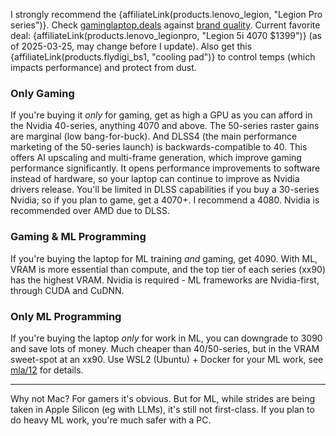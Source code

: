 
I strongly recommend the {affiliateLink(products.lenovo_legion, "Legion Pro series")}. Check [gaminglaptop.deals](https://gaminglaptop.deals/) against [brand quality](https://www.reddit.com/r/GamingLaptops/comments/1hbvrvo/this_is_how_often_a_product_of_this_brand_in_the/). Current favorite deal: {affiliateLink(products.lenovo_legionpro, "Legion 5i 4070 $1399")} (as of 2025-03-25, may change before I update). Also get this {affiliateLink(products.flydigi_bs1, "cooling pad")} to control temps (which impacts performance) and protect from dust.

### Only Gaming
If you're buying it *only* for gaming, get as high a GPU as you can afford in the Nvidia 40-series, anything 4070 and above. The 50-series raster gains are marginal (low bang-for-buck). And DLSS4 (the main performance marketing of the 50-series launch) is backwards-compatible to 40. This offers AI upscaling and multi-frame generation, which improve gaming performance significantly. It opens performance improvements to software instead of hardware, so your laptop can continue to improve as Nvidia drivers release. You'll be limited in DLSS capabilities if you buy a 30-series Nvidia; so if you plan to game, get a 4070+. I recommend a 4080. Nvidia is recommended over AMD due to DLSS.

### Gaming & ML Programming
If you're buying the laptop for ML training *and* gaming, get 4090. With ML, VRAM is more essential than compute, and the top tier of each series (xx90) has the highest VRAM. Nvidia is required - ML frameworks are Nvidia-first, through CUDA and CuDNN.

### Only ML Programming
If you're buying the laptop *only* for work in ML, you can downgrade to 3090 and save lots of money. Much cheaper than 40/50-series, but in the VRAM sweet-spot at an xx90. Use WSL2 (Ubuntu) + Docker for your ML work, see [mla/12](/mlg/mla-12) for details.

---

Why not Mac? For gamers it's obvious. But for ML, while strides are being taken in Apple Silicon (eg with LLMs), it's still not first-class. If you plan to do heavy ML work, you're much safer with a PC.